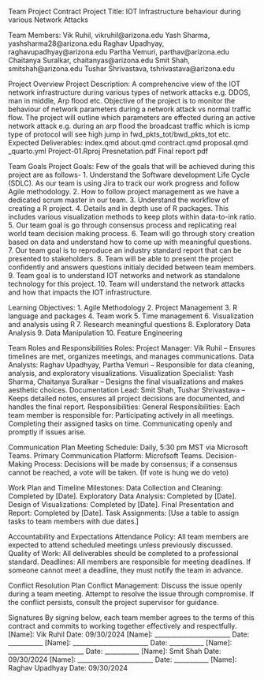 Team Project Contract
  Project Title: IOT Infrastructure behaviour during various Network Attacks

Team Members:
  Vik Ruhil, vikruhil@arizona.edu
  Yash Sharma, yashsharma28@arizona.edu
  Raghav Upadhyay, raghavupadhyay@arizona.edu
  Partha Vemuri, parthav@arizona.edu
  Chaitanya Suralkar, chaitanyas@arizona.edu
  Smit Shah, smitshah@arizona.edu
  Tushar Shrivastava, tshrivastava@arizona.edu

Project Overview
  Project Description: A comprehencive view of the IOT network infrastructure during various types of network attacks e.g. DDOS, man in middle, Arp flood etc.
  Objective of the project is to monitor the behaviour of network parameters during a network attack vs normal traffic flow. The project will outline which parameters
  are effected during an active network attack e.g. during an arp flood the broadcast traffic which is icmp type of protocol will see high jump in fwd_pkts_tot/bwd_pkts_tot etc.
  Expected Deliverables: 
      index.qmd
      about.qmd
      contract.qmd
      proposal.qmd
      _quarto.yml
      Project-01.Rproj
      Presnetation.pdf
      Final report pdf

Team Goals
  Project Goals: Few of the goals that will be achieved during this project are as follows-
      1. Understand the Software development Life Cycle (SDLC). As our team is using Jira to track our work progress and follow Agile methodology.
      2. How to follow project management as we have a dedicated scrum master in our team. 
      3. Understand the workflow of creating a R project.
      4. Details and in depth use of R packages. This includes various visualization methods to keep plots within data-to-ink ratio.
      5. Our team goal is go through consensus process and replicating real world team decision making process.
      6. Team will go through story creation based on data and understand how to come up with meaningful questions.
      7. Our team goal is to reproduce an industry standard report that can be presented to stakeholders.
      8. Team will be able to present the project confidently and answers questions initialy decided between team members.
      9. Team goal is to understand IOT networks and network as standalone technology for this project.
      10. Team will understand the network attacks and how that impacts the IOT infrastructure.

  Learning Objectives: 
      1. Agile Methodology
      2. Project Management
      3. R language and packages
      4. Team work
      5. Time management
      6. Visualization and analysis using R
      7. Research meaningful questions
      8. Exploratory Data Analysis
      9. Data Manipulation
      10. Feature Engineering
      

Team Roles and Responsibilities
  Roles:
    Project Manager: Vik Ruhil – Ensures timelines are met, organizes meetings, and manages communications.
    Data Analysts: Raghav Upadhyay, Partha Vemuri – Responsible for data cleaning, analysis, and exploratory visualizations.
    Visualization Specialist: Yash Sharma, Chaitanya Suralkar – Designs the final visualizations and makes aesthetic choices.
    Documentation Lead: Smit Shah, Tushar Shrivastava – Keeps detailed notes, ensures all project decisions are documented, and handles the final report.
  Responsibilities:
    General Responsibilities: Each team member is responsible for:
      Participating actively in all meetings.
      Completing their assigned tasks on time.
      Communicating openly and promptly if issues arise.

Communication Plan
  Meeting Schedule: Daily, 5:30 pm MST via Microsoft Teams.
  Primary Communication Platform: Microfsoft Teams.
  Decision-Making Process: Decisions will be made by consensus; if a consensus cannot be reached, a vote will be taken. (If vote is hung we do veto)

Work Plan and Timeline
  Milestones:
    Data Collection and Cleaning: Completed by [Date].
    Exploratory Data Analysis: Completed by [Date].
    Design of Visualizations: Completed by [Date].
    Final Presentation and Report: Completed by [Date].
  Task Assignments: [Use a table to assign tasks to team members with due dates.]

Accountability and Expectations
  Attendance Policy: All team members are expected to attend scheduled meetings unless previously discussed.
  Quality of Work: All deliverables should be completed to a professional standard.
  Deadlines: All members are responsible for meeting deadlines. If someone cannot meet a deadline, they must notify the team in advance.

Conflict Resolution Plan
  Conflict Management: 
    Discuss the issue openly during a team meeting.
    Attempt to resolve the issue through compromise.
    If the conflict persists, consult the project supervisor for guidance.

Signatures
By signing below, each team member agrees to the terms of this contract and commits to working together effectively and respectfully.
[Name]: Vik Ruhil Date: 09/30/2024
[Name]: ________________________ Date: ___________
[Name]: ________________________ Date: ___________
[Name]: ________________________ Date: ___________
[Name]: Smit Shah Date: 09/30/2024
[Name]: ________________________ Date: ___________
[Name]: Raghav Upadhyay Date: 09/30/2024
